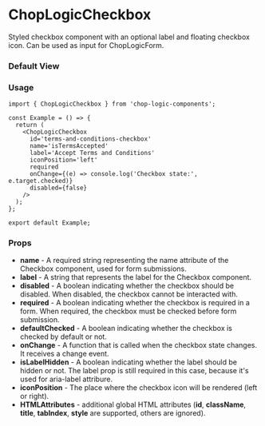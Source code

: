 
<Meta of={CheckboxStories} title='Checkbox' />

# ChopLogicCheckbox

Styled checkbox component with an optional label and floating checkbox icon. Can be used as input for ChopLogicForm.

### Default View

<Canvas of={CheckboxStories.LeftIconCheckbox} />

### Usage

```tsx
import { ChopLogicCheckbox } from 'chop-logic-components';

const Example = () => {
  return (
    <ChopLogicCheckbox
      id='terms-and-conditions-checkbox'
      name='isTermsAccepted'
      label='Accept Terms and Conditions'
      iconPosition='left'
      required
      onChange={(e) => console.log('Checkbox state:', e.target.checked)}
      disabled={false}
    />
  );
};

export default Example;
```

### Props

- **name** - A required string representing the name attribute of the Checkbox component, used for form submissions.
- **label** - A string that represents the label for the Checkbox component.
- **disabled** - A boolean indicating whether the checkbox should be disabled. When disabled, the checkbox cannot be interacted with.
- **required** - A boolean indicating whether the checkbox is required in a form. When required, the checkbox must be checked before form submission.
- **defaultChecked** - A boolean indicating whether the checkbox is checked by default or not.
- **onChange** - A function that is called when the checkbox state changes. It receives a change event.
- **isLabelHidden** - A boolean indicating whether the label should be hidden or not. The label prop is still required in this case, because it's used for aria-label attribure.
- **iconPosition** - The place where the checkbox icon will be rendered (left or right).
- **HTMLAttributes** - additional global HTML attributes (**id**, **className**, **title**, **tabIndex**, **style** are supported, others are ignored).
